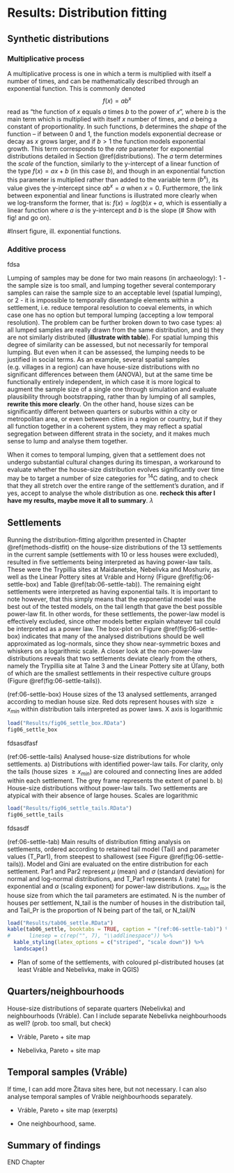 # Results: Distribution fitting {#results-distfit}

## Synthetic distributions {#distfit-synth}

### Multiplicative process

A multiplicative process is one in which a term is multiplied with itself a number of times, and can be mathematically described through an exponential function. This is commonly denoted $$f(x) = ab^x$$ read as "the function of *x* equals *a* times *b* to the power of *x*", where *b* is the main term which is multiplied with itself *x* number of times, and *a* being a constant of proportionality. In such functions, *b* determines the *shape* of the function -- if between 0 and 1, the function models exponential decrease or decay as *x* grows larger, and if $b > 1$ the function models exponential growth. This term corresponds to the *rate* parameter for exponential distributions detailed in Section \@ref(distributions). The *a* term determines the *scale* of the function, similarly to the y-intercept of a linear function of the type $f(x) = ax+b$ (in this case *b*), and though in an exponential function this parameter is multiplied rather than added to the variable term (*b^x^*), its value gives the y-intercept since $ab^x = a$ when $x = 0$. Furthermore, the link between exponential and linear functions is illustrated more clearly when we log-transform the former, that is: $f(x) = log(b)x+a$, which is essentially a linear function where *a* is the y-intercept and *b* is the slope (\# Show with fig! and go on).

#Insert figure, ill. exponential functions.

### Additive process

fdsa

Lumping of samples may be done for two main reasons (in archaeology): 1 - the sample size is too small, and lumping together several contemporary samples can raise the sample size to an acceptable level (spatial lumping), or 2 - it is impossible to temporally disentangle elements within a settlement, i.e. reduce temporal resolution to coeval elements, in which case one has no option but temporal lumping (accepting a low temporal resolution). The problem can be further broken down to two case types: a) all lumped samples are really drawn from the same distribution, and b) they are not similarly distributed (**illustrate with table**). For spatial lumping this degree of similarity can be assessed, but not necessarily for temporal lumping. But even when it can be assessed, the lumping needs to be justified in social terms. As an example, several spatial samples (e.g. villages in a region) can have house-size distributions with no significant differences between them (ANOVA), but at the same time be functionally entirely independent, in which case it is more logical to augment the sample size of a single one through simulation and evaluate plausibility through bootstrapping, rather than by lumping of all samples, **rewrite this more clearly**. On the other hand, house sizes can be significantly different between quarters or suburbs within a city or metropolitan area, or even between cities in a region or country, but if they all function together in a coherent system, they may reflect a spatial segregation between different strata in the society, and it makes much sense to lump and analyse them together.

When it comes to temporal lumping, given that a settlement does not undergo substantial cultural changes during its timespan, a workaround to evaluate whether the house-size distribution evolves significantly over time may be to target a number of size categories for ^14^C dating, and to check that they all stretch over the entire range of the settlement's duration, and if yes, accept to analyse the whole distribution as one. **recheck this after I have my results, maybe move it all to summary**. 𝜆

## Settlements

Running the distribution-fitting algorithm presented in Chapter \@ref(methods-distfit) on the house-size distributions of the 13 settlements in the current sample (settlements with 10 or less houses were excluded), resulted in five settlements being interpreted as having power-law tails. These were the Trypillia sites at Maidanetske, Nebelivka and Moshuriv, as well as the Linear Pottery sites at Vráble and Horný (Figure \@ref(fig:06-settle-box) and Table \@ref(tab:06-settle-tab)). The remaining eight settlements were interpreted as having exponential tails. It is important to note however, that this simply means that the exponential model was the best out of the tested models, on the tail length that gave the best possible power-law fit. In other words, for these settlements, the power-law model is effectively excluded, since other models better explain whatever tail could be interpreted as a power law. The box-plot on Figure \@ref(fig:06-settle-box) indicates that many of the analysed distributions should be well approximated as log-normals, since they show near-symmetric boxes and whiskers on a logarithmic scale. A closer look at the non-power-law distributions reveals that two settlements deviate clearly from the others, namely the Trypillia site at Talne 3 and the Linear Pottery site at Úľany, both of which are the smallest settlements in their respective culture groups (Figure \@ref(fig:06-settle-tails)).

(ref:06-settle-box) House sizes of the 13 analysed settlements, arranged according to median house size. Red dots represent houses with size $\geq x_{min}$ within distribution tails interpreted as power laws. X axis is logarithmic

```r
load("Results/fig06_settle_box.RData") 
fig06_settle_box
```

fdsasdfasf

(ref:06-settle-tails) Analysed house-size distributions for whole settlements. a) Distributions with identified power-law tails. For clarity, only the tails (house sizes $\geq x_{min}$) are coloured and connecting lines are added within each settlement. The grey frame represents the extent of panel b. b) House-size distributions without power-law tails. Two settlements are atypical with their absence of large houses. Scales are logarithmic

```r
load("Results/fig06_settle_tails.RData")
fig06_settle_tails
```

fdsasdf

(ref:06-settle-tab) Main results of distribution fitting analysis on settlements, ordered according to retained tail model (Tail) and parameter values (T_Par1), from steepest to shallowest (see Figure \@ref(fig:06-settle-tails)). Model and Gini are evaluated on the entire distribution for each settlement. Par1 and Par2 represent $\mu$ (mean) and $\sigma$ (standard deviation) for normal and log-normal distributions, and T_Par1 represents $\lambda$ (rate) for exponential and $\alpha$ (scaling exponent) for power-law distributions. $x_{min}$ is the house size from which the tail parameters are estimated. N is the number of houses per settlement, N_tail is the number of houses in the distribution tail, and Tail_Pr is the proportion of N being part of the tail, or N_tail/N

```r
load("Results/tab06_settle.RData")
kable(tab06_settle, booktabs = TRUE, caption = "(ref:06-settle-tab)") %>% 
#      linesep = c(rep("", 7), "\\addlinespace")) %>%
  kable_styling(latex_options = c("striped", "scale down")) %>% 
  landscape()

```

-   Plan of some of the settlements, with coloured pl-distributed houses (at least Vráble and Nebelivka, make in QGIS)

## Quarters/neighbourhoods

House-size distributions of separate quarters (Nebelivka) and neighbourhoods (Vráble). Can I include separate Nebelivka neighbourhoods as well? (prob. too small, but check)

-   Vráble, Pareto + site map

-   Nebelivka, Pareto + site map

## Temporal samples (Vráble)

If time, I can add more Žitava sites here, but not necessary. I can also analyse temporal samples of Vráble neighbourhoods separately.

-   Vráble, Pareto + site map (exerpts)

-   One neighbourhood, same.

## Summary of findings

END Chapter
